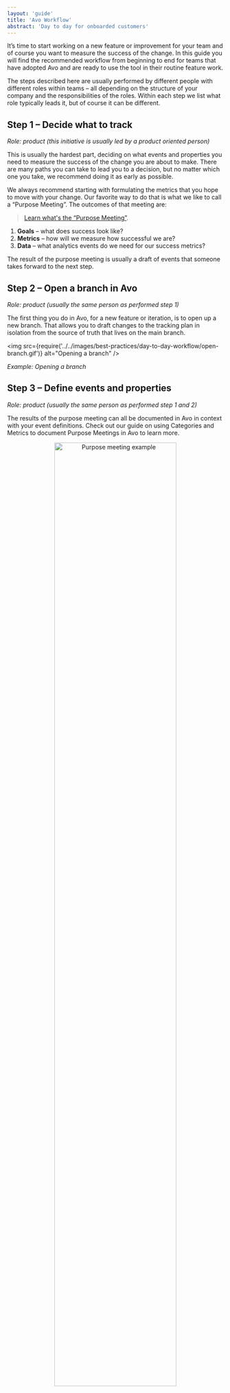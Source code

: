 ```yaml
---
layout: 'guide'
title: 'Avo Workflow'
abstract: 'Day to day for onboarded customers'
---
```



It’s time to start working on a new feature or improvement for your team and of course you want to measure the success of the change. In this guide you will find the recommended workflow from beginning to end for teams that have adopted Avo and are ready to use the tool in their routine feature work.

The steps described here are usually performed by different people with different roles within teams – all depending on the structure of your company and the responsibilities of the roles. Within each step we list what role typically leads it, but of course it can be different.

## <a name="step-1-deciding-what-to-track"></a> Step 1 – Decide what to track

_Role: product (this initiative is usually led by a product oriented person)_

This is usually the hardest part, deciding on what events and properties you need to measure the success of the change you are about to make. There are many paths you can take to lead you to a decision, but no matter which one you take, we recommend doing it as early as possible.

We always recommend starting with formulating the metrics that you hope to move with your change. Our favorite way to do that is what we like to call a “Purpose Meeting”. The outcomes of that meeting are:

> [Learn what's the “Purpose Meeting”](https://www.avo.app/blog/tracking-the-right-product-metrics).

1. **Goals** – what does success look like?
2. **Metrics** – how will we measure how successful we are?
3. **Data** – what analytics events do we need for our success metrics?

The result of the purpose meeting is usually a draft of events that someone takes forward to the next step.

## <a name="step-2-open-a-branch-in-avo"></a> Step 2 – Open a branch in Avo

_Role: product (usually the same person as performed step 1)_

The first thing you do in Avo, for a new feature or iteration, is to open up a new branch. That allows you to draft changes to the tracking plan in isolation from the source of truth that lives on the main branch.

<img
  src={require('../../images/best-practices/day-to-day-workflow/open-branch.gif')}
  alt="Opening a branch"
/>

_Example: Opening a branch_

## <a name="step-3-defining-events-and-properties"></a> Step 3 – Define events and properties

_Role: product (usually the same person as performed step 1 and 2)_

The results of the purpose meeting can all be documented in Avo in context with your event definitions. Check out our guide on <Link passHref href="/data-design/documenting-purpose-meetings-in-avo"><a>using Categories and Metrics to document Purpose Meetings in Avo</a></Link> to learn more.

<center>
  <img
    src={require('../../images/best-practices/day-to-day-workflow/category-example.png')}
    width="75%"
    alt="Purpose meeting example"
  />
</center>

_Example: Purpose meeting outcome_

<center>
  <img
    src={require('../../images/best-practices/day-to-day-workflow/metric-example.png')}
    width="75%"
    alt="Metric example"
  />
</center>

_Example: Metric definition_

Once you have an idea of what to track, you can start defining the event structures on your branch in Avo.

There are a few things to keep in mind when doing so:

- Check if there are any existing events that you can use or expand with additional properties
- Check if there are any existing properties that you can use instead of defining new ones. The property library will help you find what you are looking for.
- Make sure to follow the <Link passHref href="/data-design/defining-descriptive-events-and-properties#a-namenaming-conventionsa-naming-conventions-for-events-and-properties"><a>naming convention</a></Link> used in your workspace. Our <Link passHref href="/workspace/tracking-plan/issue-reporter"><a>issue reporter</a></Link> and <Link passHref href="/data-design/defining-descriptive-events-and-properties#a-namenaming-conventionsa-naming-conventions-for-events-and-properties"><a>naming assistant</a></Link> will help you do so.
- Make sure to add <Link passHref href="/data-design/defining-descriptive-events-and-properties#a-namedescriptionsa-descriptions-for-events-and-properties"><a>descriptions</a></Link> to your events and properties to avoid any misunderstanding between those who design, implement and consume the data
- Try to use <Link passHref href="/data-design/defining-descriptive-events-and-properties#a-nameproperty-constraintsa-property-constraints"><a>constraints</a></Link> on your properties if possible. This is especially useful when you have a string property that has a finite number of possible values.

<center>
  <img
    src={require('../../images/best-practices/day-to-day-workflow/event-example.png')}
    width="75%"
    alt="Event example"
  />
</center>

_Example: Event definition_

## <a name="step-4-ask-for-review"></a> Step 4 – Ask for review

_Role: product (usually the same person as performed step 1, 2 and 3)_

Once you have drafted changes to your tracking plan we recommend asking some of your teammates to review your suggested changes.

A great way to do that is going to the review screen of your branch and adding them as [collaborators](https://www.avo.app/blog/introducing-branch-collaborators). A collaborator will receive an email when added to your branch, when discussions are started and when the branch is closed.

We typically see a few types of reviewers added as collaborators to a branch:

- Someone from the **data team** that can validate that the changes made are according the the data standard of your company
- Someone from another team that is responsible for the **feature or user flow** (if that is another team) that this event is a part of can review for completeness and accuracy of data coverage.
- If the changes made affect multiple sources, then it can be a good idea to get a thumbs up from someone from **each of the platforms the sources represent**

<img
  src={require('../../images/best-practices/day-to-day-workflow/collaborators.gif')}
  alt="Adding collaborators"
/>

_Example: Adding collaborators and asking for review_

## <a name="step-5-review-and-approve"></a> Step 5 – Review and approve

_Roles: data, product and/or development (one or more of the reviewers described in step 4)_

The role of the reviewer(s) is to make sure that the suggested changes are according to the existing standards and naming conventions. The review screen in Avo summarizes the changes that have been made and is good for a general overview. You can use the commenting functionality in the review screen to discuss the overall branch and give thumbs up for approval.

<img
  src={require('../../images/best-practices/day-to-day-workflow/branch-comment.png')}
  alt="Branch comment"
/>

_Example: Giving approval on a branch_

For a deeper understanding of the changes, we recommend going into individual events and take a look at the structure and see how it will look if they will be implemented in that way. You can use the commenting functionality of each event and property to discuss them specifically.

<center>
  <img
    src={require('../../images/best-practices/day-to-day-workflow/property-comment.png')}
    width="75%"
    alt="Property comment"
  />
</center>

_Example: Discussions on a property_

### What's next?

At this point we recommend to have automatic tracking plan publishing enabled. <Link passHref href="/data-design/start-collaborating"><a>Learn how to do it here</a></Link>. 

## <a name="step-6-implement"></a> Step 6 – Implement

_Role: developer(s)_

When you’ve reached consensus about the changes it’s time to start implementing.The typical implementation workflow looks like this:

1. Open a git branch – if you have multiple development platforms (sources in Avo), we recommend having one git branch per source for each Avo branch.
2. Use the <Link passHref href="/implementation/cli#step-3-pull-generated-analytics-wrappers-from-avo"><a>Avo CLI</a></Link> to pull the updated code from the branch
3. Use the Avo functions provided in the generated code to implement your events in your source code. The <Link passHref href="/workspace/implement#a-nameimplement-actionsa-implement-events"><a>implement tab</a></Link> in your workspace provides detailed instructions and code snippets)

<img
  src={require('../../images/best-practices/day-to-day-workflow/implementation-instructions.png')}
  width="100%"
  alt="Implementation insturctions"
/>

_Example: Implementation instructions and code snippet_

## <a name="step-7-verify"></a> Step 7 – Verify

_Roles: developers and QA_

Avo provides a number of tools that help you verify that the events you’ve implemented are correct according to the definition made in Avo:

- <Link
    passHref
    href="/implementation/cli#step-4-monitor-the-analytics-implementation"
  >
    <a>Avo status</a>
  </Link> command in the CLI that will report on where the analytics functions provided
  by Avo are being called, and which events have not been implemented yet.
- <Link passHref href="/implementation/devs-101#data-validations">
    <a>Data validation logs and warnings</a>
  </Link> that warn you whenever a mistake is made during implementation
- <Link
    passHref
    href="/workspace/implement#a-nameimplement-actionsa-implement-events"
  >
    <a>Implementation status checkmark</a>
  </Link> that shows you whether the event has been seen in development on your branch
- <Link passHref href="/explore-tracking-plan/start-using-visual-debuggers">
    <a>Avo debuggers</a>
  </Link> that give extended feedback when triggering the events from your mobile
  or web application
- <Link passHref href="/data-design/start-using-inspector">
    <a>Avo Inspector</a>
  </Link> that analyses the data coming in from development, staging and production
  and surfaces issues in the data

## <a name="step-8-merge"></a> Step 8 – Merge

_Role: developers and/or Avo admins_

When you have finished the implementation and verified it’s correctness you are ready to merge your Avo feature branch.

However, **we recommend merging the git branch first and then the Avo branch**. The reason for that is that a git branches often

That is because if an Avo branch is merged first and the git branch lives for an extended period of time after the Avo branch was merged, conflicts can arise. The conflicts happen when other people create new Avo branches after the Avo branch has been merged to Avo main, while the git branch is still open so the code changes have not reached git main.

> Note: At this point avo.json on your git main branch is pointing to an Avo branch that has already been merged, which is perfectly fine! The Avo CLI will take care of automatically updating avo.json on next avo pull.
